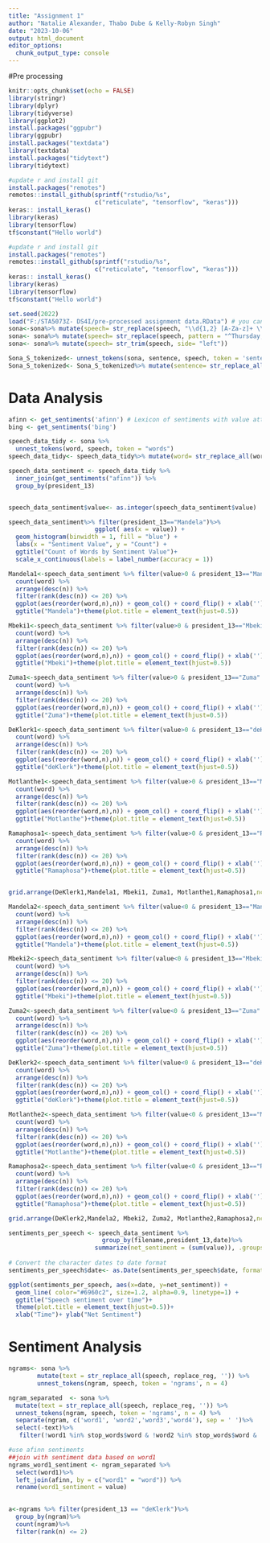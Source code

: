 ---
title: "Assignment 1"
author: "Natalie Alexander, Thabo Dube & Kelly-Robyn Singh"
date: "2023-10-06"
output: html_document
editor_options: 
  chunk_output_type: console
---
#Pre processing 
```{r setup, include=FALSE}
knitr::opts_chunk$set(echo = FALSE) 
library(stringr)
library(dplyr)
library(tidyverse)
library(ggplot2)
install.packages("ggpubr")
library(ggpubr)
install.packages("textdata")
library(textdata)
install.packages("tidytext")
library(tidytext)

#update r and install git
install.packages("remotes")
remotes::install_github(sprintf("rstudio/%s",
                        c("reticulate", "tensorflow", "keras")))
keras:: install_keras()
library(keras)
library(tensorflow)
tf$constant("Hello world")
```

```{r}
#update r and install git
install.packages("remotes")
remotes::install_github(sprintf("rstudio/%s",
                        c("reticulate", "tensorflow", "keras")))
keras:: install_keras()
library(keras)
library(tensorflow)
tf$constant("Hello world")
```


```{r Reading in Data}
set.seed(2022)
load("F:/STA5073Z- DS4I/pre-processed assignment data.RData") # you can change to where you have it saved
sona<-sona%>% mutate(speech= str_replace(speech, "\\d{1,2} [A-Za-z]+ \\d{4}", "")) # Remove dates at the start of the speech
sona<- sona%>% mutate(speech= str_replace(speech, pattern = "^Thursday, ", replacement = ""))# remove dates on 2 remaining Ramaphosa speeches 
sona<- sona%>% mutate(speech= str_trim(speech, side= "left"))

Sona_S_tokenized<- unnest_tokens(sona, sentence, speech, token = 'sentences') 
Sona_S_tokenized<- Sona_S_tokenized%>% mutate(sentence= str_replace_all(sentence, "[[:punct:]]", ""))

```

# Data Analysis
```{r Data analyisis} 
afinn <- get_sentiments('afinn') # Lexicon of sentiments with value attached ranging from -5 to 5 
bing <- get_sentiments('bing')

speech_data_tidy <- sona %>%
  unnest_tokens(word, speech, token = "words")
speech_data_tidy<- speech_data_tidy%>% mutate(word= str_replace_all(word, "[[:punct:]]", ""))

speech_data_sentiment <- speech_data_tidy %>%
  inner_join(get_sentiments("afinn")) %>%
  group_by(president_13)


speech_data_sentiment$value<- as.integer(speech_data_sentiment$value)

speech_data_sentiment%>% filter(president_13=="Mandela")%>%
                        ggplot( aes(x = value)) +
  geom_histogram(binwidth = 1, fill = "blue") +
  labs(x = "Sentiment Value", y = "Count") +
  ggtitle("Count of Words by Sentiment Value")+
  scale_x_continuous(labels = label_number(accuracy = 1))

```

```{r Top positive words}
Mandela1<-speech_data_sentiment %>% filter(value>0 & president_13=="Mandela" ) %>%
  count(word) %>%
  arrange(desc(n)) %>%
  filter(rank(desc(n)) <= 20) %>%
  ggplot(aes(reorder(word,n),n)) + geom_col() + coord_flip() + xlab('')+
  ggtitle("Mandela")+theme(plot.title = element_text(hjust=0.5))

Mbeki1<-speech_data_sentiment %>% filter(value>0 & president_13=="Mbeki" ) %>%
  count(word) %>%
  arrange(desc(n)) %>%
  filter(rank(desc(n)) <= 20) %>%
  ggplot(aes(reorder(word,n),n)) + geom_col() + coord_flip() + xlab('')+
  ggtitle("Mbeki")+theme(plot.title = element_text(hjust=0.5))

Zuma1<-speech_data_sentiment %>% filter(value>0 & president_13=="Zuma" ) %>%
  count(word) %>%
  arrange(desc(n)) %>%
  filter(rank(desc(n)) <= 20) %>%
  ggplot(aes(reorder(word,n),n)) + geom_col() + coord_flip() + xlab('')+
  ggtitle("Zuma")+theme(plot.title = element_text(hjust=0.5))

DeKlerk1<-speech_data_sentiment %>% filter(value>0 & president_13=="deKlerk" ) %>%
  count(word) %>%
  arrange(desc(n)) %>%
  filter(rank(desc(n)) <= 20) %>%
  ggplot(aes(reorder(word,n),n)) + geom_col() + coord_flip() + xlab('')+
  ggtitle("deKlerk")+theme(plot.title = element_text(hjust=0.5))

Motlanthe1<-speech_data_sentiment %>% filter(value>0 & president_13=="Motlanthe" ) %>%
  count(word) %>%
  arrange(desc(n)) %>%
  filter(rank(desc(n)) <= 20) %>%
  ggplot(aes(reorder(word,n),n)) + geom_col() + coord_flip() + xlab('')+
  ggtitle("Motlanthe")+theme(plot.title = element_text(hjust=0.5))

Ramaphosa1<-speech_data_sentiment %>% filter(value>0 & president_13=="Ramaphosa" ) %>%
  count(word) %>%
  arrange(desc(n)) %>%
  filter(rank(desc(n)) <= 20) %>%
  ggplot(aes(reorder(word,n),n)) + geom_col() + coord_flip() + xlab('')+
  ggtitle("Ramaphosa")+theme(plot.title = element_text(hjust=0.5))


grid.arrange(DeKlerk1,Mandela1, Mbeki1, Zuma1, Motlanthe1,Ramaphosa1,ncol = 2, nrow = 3)

```

```{r Top negative words}
Mandela2<-speech_data_sentiment %>% filter(value<0 & president_13=="Mandela" ) %>%
  count(word) %>%
  arrange(desc(n)) %>%
  filter(rank(desc(n)) <= 20) %>%
  ggplot(aes(reorder(word,n),n)) + geom_col() + coord_flip() + xlab('')+
  ggtitle("Mandela")+theme(plot.title = element_text(hjust=0.5))

Mbeki2<-speech_data_sentiment %>% filter(value<0 & president_13=="Mbeki" ) %>%
  count(word) %>%
  arrange(desc(n)) %>%
  filter(rank(desc(n)) <= 20) %>%
  ggplot(aes(reorder(word,n),n)) + geom_col() + coord_flip() + xlab('')+
  ggtitle("Mbeki")+theme(plot.title = element_text(hjust=0.5))

Zuma2<-speech_data_sentiment %>% filter(value<0 & president_13=="Zuma" ) %>%
  count(word) %>%
  arrange(desc(n)) %>%
  filter(rank(desc(n)) <= 20) %>%
  ggplot(aes(reorder(word,n),n)) + geom_col() + coord_flip() + xlab('')+
  ggtitle("Zuma")+theme(plot.title = element_text(hjust=0.5))

DeKlerk2<-speech_data_sentiment %>% filter(value<0 & president_13=="deKlerk" ) %>%
  count(word) %>%
  arrange(desc(n)) %>%
  filter(rank(desc(n)) <= 20) %>%
  ggplot(aes(reorder(word,n),n)) + geom_col() + coord_flip() + xlab('')+
  ggtitle("deKlerk")+theme(plot.title = element_text(hjust=0.5))

Motlanthe2<-speech_data_sentiment %>% filter(value<0 & president_13=="Motlanthe" ) %>%
  count(word) %>%
  arrange(desc(n)) %>%
  filter(rank(desc(n)) <= 20) %>%
  ggplot(aes(reorder(word,n),n)) + geom_col() + coord_flip() + xlab('')+
  ggtitle("Motlanthe")+theme(plot.title = element_text(hjust=0.5))

Ramaphosa2<-speech_data_sentiment %>% filter(value<0 & president_13=="Ramaphosa" ) %>%
  count(word) %>%
  arrange(desc(n)) %>%
  filter(rank(desc(n)) <= 20) %>%
  ggplot(aes(reorder(word,n),n)) + geom_col() + coord_flip() + xlab('')+
  ggtitle("Ramaphosa")+theme(plot.title = element_text(hjust=0.5))

grid.arrange(DeKlerk2,Mandela2, Mbeki2, Zuma2, Motlanthe2,Ramaphosa2,ncol = 2, nrow = 3)
```


```{r Aggregating sentiment over speeches}
sentiments_per_speech <- speech_data_sentiment %>%
                          group_by(filename,president_13,date)%>%
                        summarize(net_sentiment = (sum(value)), .groups = "keep")
 
# Convert the character dates to date format
sentiments_per_speech$date<- as.Date(sentiments_per_speech$date, format = "%d-%m-%Y")

ggplot(sentiments_per_speech, aes(x=date, y=net_sentiment)) +
  geom_line( color="#6960c2", size=1.2, alpha=0.9, linetype=1) +
  ggtitle("Speech sentiment over time")+
  theme(plot.title = element_text(hjust=0.5))+
  xlab("Time")+ ylab("Net Sentiment")

```

# Sentiment Analysis 
```{r n grams sentiment analysis}

ngrams<- sona %>%
        mutate(text = str_replace_all(speech, replace_reg, '')) %>%
        unnest_tokens(ngram, speech, token = 'ngrams', n = 4)

ngram_separated  <- sona %>%
  mutate(text = str_replace_all(speech, replace_reg, '')) %>%
  unnest_tokens(ngram, speech, token = 'ngrams', n = 4) %>%
  separate(ngram, c('word1', 'word2','word3','word4'), sep = ' ')%>%
  select(-text)%>%
   filter(!word1 %in% stop_words$word & !word2 %in% stop_words$word & !word3 %in% stop_words$word & !word4   %in%stop_words$word) 

#use afinn sentiments 
##join with sentiment data based on word1
ngrams_word1_sentiment <- ngram_separated %>%
  select(word1)%>%
  left_join(afinn, by = c("word1" = "word")) %>%
  rename(word1_sentiment = value)
  

a<-ngrams %>% filter(president_13 == "deKlerk")%>%
  group_by(ngram)%>%
  count(ngram)%>%
  filter(rank(n) <= 2)
```


